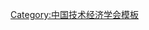 {{Navbox
| name   = 中国技术经济研究会第二届理事会
| title  = [[中国技术经济研究会]]第二届理事会
| above  = 1990年10月－1995年11月
| bodyclass = hlist
| group1 = 名誉理事长
| list1  = [[于光遠]]
| group2 = 名誉理事
| list2  = 
* [[安其春]]
* [[安希伋]]
* [[陈士伦]]
* [[程序|程　序]]
* [[杜子端]]
* [[段俊|段　俊]]
* [[傅又信]]
* [[高文学]]
* [[李振中]]
* [[林汉雄]]
* [[刘鸿儒 (1930年)|刘鸿儒]]
* [[刘玉林]]
* [[卢希悦]]
* [[钱家铭]]
* [[钱铭岐]]
* [[曲格平]]
* [[沈图|沈　图]]
* [[沈因洛]]
* [[孙忠庆]]
* [[谭祖舜]]
* [[王鸿钧]]
* [[王兴华]]
* [[乌杰|乌　杰]]
* [[吴中伦]]
* [[辛文|辛　文]]
* [[杨浚|杨　浚]]
* [[杨振环]]
* [[叶春生]]
* [[俞海潮]]
* [[张季农]]
* [[张文驹]]
* [[邹达候]]
* [[左国全]]
| group3 = 理事长
| list3  = [[吴明瑜]]
| group4 = 副理事长
| list4  = 
* [[李京文]]
* [[徐寿波]]
* [[张磐|张　磐]]
* [[马建章]]
* [[许庆斌]]
* [[何桂庭]]
* [[刘与任]]
* [[任俨|任　俨]]
| group5 = 常务理事
| list5  = 
* [[马阳|马　阳]]
* [[马建章]]
* [[任俨|任　俨]]
* [[刘与任]]
* [[许庆斌]]
* [[何桂庭]]
* [[吴明瑜]]
* [[张磐|张　磐]]
* [[李京文]]
* [[徐寿波]]
| group6 = 理事
| list6  =
* [[陈冰|陈　冰]]
* [[陈炳富]]
* [[陈栋生]]
* [[陈志田]]
* [[仇金泉]]
* [[翟立林]]
* [[傅家骥]]
* [[龚以德]]
* [[关致鸿]]
* [[何纯勃]]
* [[侯昭雄]]
* [[黄擎明]]
* [[黄渝祥]]
* [[季国标]]
* [[蒋应铨]]
* [[焦玉书]]
* [[孔国强]]
* [[李书泽]]
* [[李文治]]
* [[李延高]]
* [[李中汉]]
* [[刘赋捷]]
* [[刘光大]]
* [[刘君礼]]
* [[刘文|刘　文]]
* [[刘振杰]]
* [[柳晓昂]]
* [[鲁水清]]
* [[马纪龙]]
* [[苗复春]]
* [[明廷华]]
* [[欧宇光]]
* [[潘光籍]]
* [[潘奇才]]
* [[齐经生]]
* [[曲延青]]
* [[任恒祺]]
* [[邵贵民]]
* [[师正纲]]
* [[施吉林]]
* [[石永清]]
* [[孙海云]]
* [[覃定超]]
* [[唐顺多]]
* [[陶鼎来]]
* [[陶树人]]
* [[王殿文]]
* [[王宏经]]
* [[王乃静]]
* [[王昕|王　昕]]
* [[王兴祥]]
* [[王幼臣]]
* [[文组宁]]
* [[乌家培]]
* [[吴万夫]]
* [[吴微|吴　微]]
* [[吴孝衡]]
* [[徐原久]]
* [[闫世瑾]]
* [[杨正国]]
* [[姚监复]]
* [[叶柏林]]
* [[叶焕庭]]
* [[叶裕惠]]
* [[于守法]]
* [[余平|余　平]]
* [[张国庆]]
* [[张宏|张　宏]]
* [[张洪博]]
* [[张济|张　济]]
* [[张龙治]]
* [[张曼军]]
* [[张朴|张　朴]]
* [[张贤模]]
* [[张琰|张　琰]]
* [[郑友敬]]
* [[仲伟志]]
* [[周裕新]]
* [[朱翰玉]]
* [[朱世伟]]
* [[朱希刚]]
| group7 = 秘书长
| list7  = [[马阳|马　阳]]
| group8 = 副秘书长
| list8  = 
* [[董福忠]]
* [[魏爱珍]]
* [[曹亚林]]
| group9 = 顾问
| list9  = 
* [[郭维城]]
* [[李昌|李　昌]]
* [[裴丽生]]
* [[孫大光 (1917年)|孙大光]]
}}<noinclude>
{{collapsible option}}
[[Category:中国技术经济学会模板]]
</noinclude>